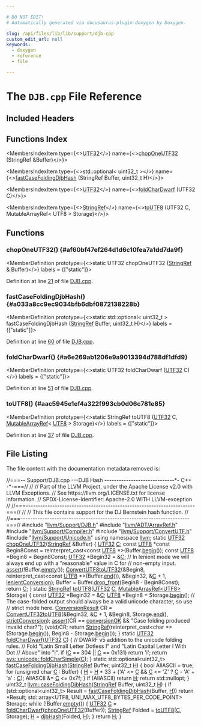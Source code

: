 ```yaml
---

# DO NOT EDIT!
# Automatically generated via docusaurus-plugin-doxygen by Doxygen.

slug: /api/files/lib/lib/support/djb-cpp
custom_edit_url: null
keywords:
  - doxygen
  - reference
  - file

---
```





# The `DJB.cpp` File Reference

<DoxygenPage pluginConfig={pluginConfig}>



## Included Headers

<IncludesList>
<IncludesListItem
  filePath="llvm/Support/DJB.h"
  permalink="/docs/api/files/include/include/llvm/include/llvm/support/djb-h"
  isLocal="true" />
<IncludesListItem
  filePath="llvm/ADT/ArrayRef.h"
  permalink="/docs/api/files/include/include/llvm/include/llvm/adt/arrayref-h"
  isLocal="true" />
<IncludesListItem
  filePath="llvm/Support/Compiler.h"
  permalink="/docs/api/files/include/include/llvm/include/llvm/support/compiler-h"
  isLocal="true" />
<IncludesListItem
  filePath="llvm/Support/ConvertUTF.h"
  permalink="/docs/api/files/include/include/llvm/include/llvm/support/convertutf-h"
  isLocal="true" />
<IncludesListItem
  filePath="llvm/Support/Unicode.h"
  permalink="/docs/api/files/include/include/llvm/include/llvm/support/unicode-h"
  isLocal="true" />
</IncludesList>

## Functions Index

<MembersIndex>

<MembersIndexItem
  type={<><a href="/docs/api/namespaces/llvm/#aed1667667ac86bd1c24065d26a34a51e">UTF32</a></>}
  name={<><a href="#af60bf47ef264d1d6c10fea7a1dd7da9f">chopOneUTF32</a> (StringRef &amp;Buffer)</>}>
</MembersIndexItem>

<MembersIndexItem
  type={<>std::optional&lt; uint32&#95;t &gt;</>}
  name={<><a href="#a033a8cc9ec9034bfb6dbf0872138228b">fastCaseFoldingDjbHash</a> (StringRef Buffer, uint32&#95;t H)</>}>
</MembersIndexItem>

<MembersIndexItem
  type={<><a href="/docs/api/namespaces/llvm/#aed1667667ac86bd1c24065d26a34a51e">UTF32</a></>}
  name={<><a href="#a6e269ab1206e9a9013394d788df1dfd9">foldCharDwarf</a> (UTF32 C)</>}>
</MembersIndexItem>

<MembersIndexItem
  type={<><a href="/docs/api/classes/llvm/stringref">StringRef</a></>}
  name={<><a href="#aac5945e1ef4a322f993cb0d06c781e85">toUTF8</a> (UTF32 C, MutableArrayRef&lt; UTF8 &gt; Storage)</>}>
</MembersIndexItem>

</MembersIndex>


<SectionDefinition>

## Functions

### chopOneUTF32() {#af60bf47ef264d1d6c10fea7a1dd7da9f}

<MemberDefinition
  prototype={<>static UTF32 chopOneUTF32 (<a href="/docs/api/classes/llvm/stringref">StringRef</a> &amp; Buffer)</>}
  labels = {["static"]}>

Definition at line <a href="#l00021">21</a> of file <a href="/docs/api/files/lib/lib/support/djb-cpp">DJB.cpp</a>.
</MemberDefinition>

### fastCaseFoldingDjbHash() {#a033a8cc9ec9034bfb6dbf0872138228b}

<MemberDefinition
  prototype={<>static std::optional&lt; uint32&#95;t &gt; fastCaseFoldingDjbHash (<a href="/docs/api/classes/llvm/stringref">StringRef</a> Buffer, uint32&#95;t H)</>}
  labels = {["static"]}>

Definition at line <a href="#l00060">60</a> of file <a href="/docs/api/files/lib/lib/support/djb-cpp">DJB.cpp</a>.
</MemberDefinition>

### foldCharDwarf() {#a6e269ab1206e9a9013394d788df1dfd9}

<MemberDefinition
  prototype={<>static UTF32 foldCharDwarf (<a href="/docs/api/namespaces/llvm/#aed1667667ac86bd1c24065d26a34a51e">UTF32</a> C)</>}
  labels = {["static"]}>

Definition at line <a href="#l00051">51</a> of file <a href="/docs/api/files/lib/lib/support/djb-cpp">DJB.cpp</a>.
</MemberDefinition>

### toUTF8() {#aac5945e1ef4a322f993cb0d06c781e85}

<MemberDefinition
  prototype={<>static StringRef toUTF8 (<a href="/docs/api/namespaces/llvm/#aed1667667ac86bd1c24065d26a34a51e">UTF32</a> C, <a href="/docs/api/classes/llvm/mutablearrayref">MutableArrayRef</a>&lt; <a href="/docs/api/namespaces/llvm/#ad9748bf198e8fae8a64c80a0720d4012">UTF8</a> &gt; Storage)</>}
  labels = {["static"]}>

Definition at line <a href="#l00037">37</a> of file <a href="/docs/api/files/lib/lib/support/djb-cpp">DJB.cpp</a>.
</MemberDefinition>

</SectionDefinition>

## File Listing

The file content with the documentation metadata removed is:

<ProgramListing>

<Link id="l00001" /><CodeLine lineNumber="1"><Highlight kind="comment">//===-- Support/DJB.cpp ---DJB Hash -----------------------------&#42;- C++ -&#42;-===//</Highlight><Highlight kind="normal"></Highlight></CodeLine>
<Link id="l00002" /><CodeLine lineNumber="2"><Highlight kind="normal"></Highlight><Highlight kind="comment">//</Highlight><Highlight kind="normal"></Highlight></CodeLine>
<Link id="l00003" /><CodeLine lineNumber="3"><Highlight kind="normal"></Highlight><Highlight kind="comment">// Part of the LLVM Project, under the Apache License v2.0 with LLVM Exceptions.</Highlight><Highlight kind="normal"></Highlight></CodeLine>
<Link id="l00004" /><CodeLine lineNumber="4"><Highlight kind="normal"></Highlight><Highlight kind="comment">// See https://llvm.org/LICENSE.txt for license information.</Highlight><Highlight kind="normal"></Highlight></CodeLine>
<Link id="l00005" /><CodeLine lineNumber="5"><Highlight kind="normal"></Highlight><Highlight kind="comment">// SPDX-License-Identifier: Apache-2.0 WITH LLVM-exception</Highlight><Highlight kind="normal"></Highlight></CodeLine>
<Link id="l00006" /><CodeLine lineNumber="6"><Highlight kind="normal"></Highlight><Highlight kind="comment">//</Highlight><Highlight kind="normal"></Highlight></CodeLine>
<Link id="l00007" /><CodeLine lineNumber="7"><Highlight kind="normal"></Highlight><Highlight kind="comment">//===----------------------------------------------------------------------===//</Highlight><Highlight kind="normal"></Highlight></CodeLine>
<Link id="l00008" /><CodeLine lineNumber="8"><Highlight kind="normal"></Highlight><Highlight kind="comment">//</Highlight><Highlight kind="normal"></Highlight></CodeLine>
<Link id="l00009" /><CodeLine lineNumber="9"><Highlight kind="normal"></Highlight><Highlight kind="comment">// This file contains support for the DJ Bernstein hash function.</Highlight><Highlight kind="normal"></Highlight></CodeLine>
<Link id="l00010" /><CodeLine lineNumber="10"><Highlight kind="normal"></Highlight><Highlight kind="comment">//</Highlight><Highlight kind="normal"></Highlight></CodeLine>
<Link id="l00011" /><CodeLine lineNumber="11"><Highlight kind="normal"></Highlight><Highlight kind="comment">//===----------------------------------------------------------------------===//</Highlight><Highlight kind="normal"></Highlight></CodeLine>
<Link id="l00012" /><CodeLine lineNumber="12"><Highlight kind="normal"></Highlight></CodeLine>
<Link id="l00013" /><CodeLine lineNumber="13"><Highlight kind="normal"></Highlight><Highlight kind="preprocessor">#include &quot;<a href="/docs/api/files/include/include/llvm/include/llvm/support/djb-h">llvm/Support/DJB.h</a>&quot;</Highlight><Highlight kind="normal"></Highlight></CodeLine>
<Link id="l00014" /><CodeLine lineNumber="14"><Highlight kind="normal"></Highlight><Highlight kind="preprocessor">#include &quot;<a href="/docs/api/files/include/include/llvm/include/llvm/adt/arrayref-h">llvm/ADT/ArrayRef.h</a>&quot;</Highlight><Highlight kind="normal"></Highlight></CodeLine>
<Link id="l00015" /><CodeLine lineNumber="15"><Highlight kind="normal"></Highlight><Highlight kind="preprocessor">#include &quot;<a href="/docs/api/files/include/include/llvm/include/llvm/support/compiler-h">llvm/Support/Compiler.h</a>&quot;</Highlight><Highlight kind="normal"></Highlight></CodeLine>
<Link id="l00016" /><CodeLine lineNumber="16"><Highlight kind="normal"></Highlight><Highlight kind="preprocessor">#include &quot;<a href="/docs/api/files/include/include/llvm/include/llvm/support/convertutf-h">llvm/Support/ConvertUTF.h</a>&quot;</Highlight><Highlight kind="normal"></Highlight></CodeLine>
<Link id="l00017" /><CodeLine lineNumber="17"><Highlight kind="normal"></Highlight><Highlight kind="preprocessor">#include &quot;<a href="/docs/api/files/include/include/llvm/include/llvm/support/unicode-h">llvm/Support/Unicode.h</a>&quot;</Highlight><Highlight kind="normal"></Highlight></CodeLine>
<Link id="l00018" /><CodeLine lineNumber="18"><Highlight kind="normal"></Highlight></CodeLine>
<Link id="l00019" /><CodeLine lineNumber="19"><Highlight kind="normal"></Highlight><Highlight kind="keyword">using namespace </Highlight><Highlight kind="normal"><a href="/docs/api/namespaces/llvm">llvm</a>;</Highlight></CodeLine>
<Link id="l00020" /><CodeLine lineNumber="20"><Highlight kind="normal"></Highlight></CodeLine>
<Link id="l00021" /><CodeLine lineNumber="21" lineLink="#af60bf47ef264d1d6c10fea7a1dd7da9f"><Highlight kind="normal"></Highlight><Highlight kind="keyword">static</Highlight><Highlight kind="normal"> <a href="/docs/api/namespaces/llvm/#aed1667667ac86bd1c24065d26a34a51e">UTF32</a> <a href="#af60bf47ef264d1d6c10fea7a1dd7da9f">chopOneUTF32</a>(<a href="/docs/api/classes/llvm/stringref">StringRef</a> &amp;Buffer) &#123;</Highlight></CodeLine>
<Link id="l00022" /><CodeLine lineNumber="22"><Highlight kind="normal">  <a href="/docs/api/namespaces/llvm/#aed1667667ac86bd1c24065d26a34a51e">UTF32</a> <a href="/docs/api/namespaces/llvm/callingconv/#ac6aa1387c4375260e2468eb5a77fdb4cafd841a49aec1539bc88abc8ff9e170fb">C</a>;</Highlight></CodeLine>
<Link id="l00023" /><CodeLine lineNumber="23"><Highlight kind="normal">  </Highlight><Highlight kind="keyword">const</Highlight><Highlight kind="normal"> <a href="/docs/api/namespaces/llvm/#ad9748bf198e8fae8a64c80a0720d4012">UTF8</a> &#42;</Highlight><Highlight kind="keyword">const</Highlight><Highlight kind="normal"> Begin8Const =</Highlight></CodeLine>
<Link id="l00024" /><CodeLine lineNumber="24"><Highlight kind="normal">      </Highlight><Highlight kind="keyword">reinterpret&#95;cast&lt;</Highlight><Highlight kind="keyword">const </Highlight><Highlight kind="normal"><a href="/docs/api/namespaces/llvm/#ad9748bf198e8fae8a64c80a0720d4012">UTF8</a> &#42;</Highlight><Highlight kind="keyword">&gt;</Highlight><Highlight kind="normal">(Buffer.<a href="/docs/api/classes/llvm/stringref/#a46f643f1eb1939362c7dd79361bcbd0e">begin</a>());</Highlight></CodeLine>
<Link id="l00025" /><CodeLine lineNumber="25"><Highlight kind="normal">  </Highlight><Highlight kind="keyword">const</Highlight><Highlight kind="normal"> <a href="/docs/api/namespaces/llvm/#ad9748bf198e8fae8a64c80a0720d4012">UTF8</a> &#42;Begin8 = Begin8Const;</Highlight></CodeLine>
<Link id="l00026" /><CodeLine lineNumber="26"><Highlight kind="normal">  <a href="/docs/api/namespaces/llvm/#aed1667667ac86bd1c24065d26a34a51e">UTF32</a> &#42;Begin32 = &amp;<a href="/docs/api/namespaces/llvm/callingconv/#ac6aa1387c4375260e2468eb5a77fdb4cafd841a49aec1539bc88abc8ff9e170fb">C</a>;</Highlight></CodeLine>
<Link id="l00027" /><CodeLine lineNumber="27"><Highlight kind="normal"></Highlight></CodeLine>
<Link id="l00028" /><CodeLine lineNumber="28"><Highlight kind="normal">  </Highlight><Highlight kind="comment">// In lenient mode we will always end up with a &quot;reasonable&quot; value in C for</Highlight><Highlight kind="normal"></Highlight></CodeLine>
<Link id="l00029" /><CodeLine lineNumber="29"><Highlight kind="normal">  </Highlight><Highlight kind="comment">// non-empty input.</Highlight><Highlight kind="normal"></Highlight></CodeLine>
<Link id="l00030" /><CodeLine lineNumber="30"><Highlight kind="normal">  <a href="/docs/api/files/lib/lib/target/lib/target/amdgpu/silowercontrolflow-cpp/#a4868c5d81c5ccc98c47aeab6244346a0">assert</a>(!Buffer.<a href="/docs/api/classes/llvm/stringref/#a2dc80c585ad5882da8cae7b5968f7e74">empty</a>());</Highlight></CodeLine>
<Link id="l00031" /><CodeLine lineNumber="31"><Highlight kind="normal">  <a href="/docs/api/namespaces/llvm/#a218cf13cccdc56183b8a38c4603b2e69">ConvertUTF8toUTF32</a>(&amp;Begin8, </Highlight><Highlight kind="keyword">reinterpret&#95;cast&lt;</Highlight><Highlight kind="keyword">const </Highlight><Highlight kind="normal"><a href="/docs/api/namespaces/llvm/#ad9748bf198e8fae8a64c80a0720d4012">UTF8</a> &#42;</Highlight><Highlight kind="keyword">&gt;</Highlight><Highlight kind="normal">(Buffer.<a href="/docs/api/classes/llvm/stringref/#a996c7ca3dd6843ba5d55a7c217770270">end</a>()),</Highlight></CodeLine>
<Link id="l00032" /><CodeLine lineNumber="32"><Highlight kind="normal">                     &amp;Begin32, &amp;<a href="/docs/api/namespaces/llvm/callingconv/#ac6aa1387c4375260e2468eb5a77fdb4cafd841a49aec1539bc88abc8ff9e170fb">C</a> + 1, <a href="/docs/api/namespaces/llvm/#a5e95c0244958f5a0e6198a966d8be81ca4a6b904aabb8a19840c6c511fe9775ab">lenientConversion</a>);</Highlight></CodeLine>
<Link id="l00033" /><CodeLine lineNumber="33"><Highlight kind="normal">  Buffer = Buffer.<a href="/docs/api/classes/llvm/stringref/#a3fb2867a1e9fa36e135d9ee4dffb0167">drop&#95;front</a>(Begin8 - Begin8Const);</Highlight></CodeLine>
<Link id="l00034" /><CodeLine lineNumber="34"><Highlight kind="normal">  </Highlight><Highlight kind="keywordflow">return</Highlight><Highlight kind="normal"> <a href="/docs/api/namespaces/llvm/callingconv/#ac6aa1387c4375260e2468eb5a77fdb4cafd841a49aec1539bc88abc8ff9e170fb">C</a>;</Highlight></CodeLine>
<Link id="l00035" /><CodeLine lineNumber="35"><Highlight kind="normal">&#125;</Highlight></CodeLine>
<Link id="l00036" /><CodeLine lineNumber="36"><Highlight kind="normal"></Highlight></CodeLine>
<Link id="l00037" /><CodeLine lineNumber="37" lineLink="#aac5945e1ef4a322f993cb0d06c781e85"><Highlight kind="normal"></Highlight><Highlight kind="keyword">static</Highlight><Highlight kind="normal"> <a href="/docs/api/classes/llvm/stringref">StringRef</a> <a href="#aac5945e1ef4a322f993cb0d06c781e85">toUTF8</a>(<a href="/docs/api/namespaces/llvm/#aed1667667ac86bd1c24065d26a34a51e">UTF32</a> <a href="/docs/api/namespaces/llvm/callingconv/#ac6aa1387c4375260e2468eb5a77fdb4cafd841a49aec1539bc88abc8ff9e170fb">C</a>, <a href="/docs/api/classes/llvm/mutablearrayref">MutableArrayRef&lt;UTF8&gt;</a> Storage) &#123;</Highlight></CodeLine>
<Link id="l00038" /><CodeLine lineNumber="38"><Highlight kind="normal">  </Highlight><Highlight kind="keyword">const</Highlight><Highlight kind="normal"> <a href="/docs/api/namespaces/llvm/#aed1667667ac86bd1c24065d26a34a51e">UTF32</a> &#42;Begin32 = &amp;<a href="/docs/api/namespaces/llvm/callingconv/#ac6aa1387c4375260e2468eb5a77fdb4cafd841a49aec1539bc88abc8ff9e170fb">C</a>;</Highlight></CodeLine>
<Link id="l00039" /><CodeLine lineNumber="39"><Highlight kind="normal">  <a href="/docs/api/namespaces/llvm/#ad9748bf198e8fae8a64c80a0720d4012">UTF8</a> &#42;Begin8 = Storage.<a href="/docs/api/classes/llvm/mutablearrayref/#aae2bf8b46988a2fc0589e95903930c19">begin</a>();</Highlight></CodeLine>
<Link id="l00040" /><CodeLine lineNumber="40"><Highlight kind="normal"></Highlight></CodeLine>
<Link id="l00041" /><CodeLine lineNumber="41"><Highlight kind="normal">  </Highlight><Highlight kind="comment">// The case-folded output should always be a valid unicode character, so use</Highlight><Highlight kind="normal"></Highlight></CodeLine>
<Link id="l00042" /><CodeLine lineNumber="42"><Highlight kind="normal">  </Highlight><Highlight kind="comment">// strict mode here.</Highlight><Highlight kind="normal"></Highlight></CodeLine>
<Link id="l00043" /><CodeLine lineNumber="43"><Highlight kind="normal">  <a href="/docs/api/namespaces/llvm/#a5ebaabfc0ad9d49185970237f7f6e022">ConversionResult</a> CR = <a href="/docs/api/namespaces/llvm/#ab3bf0f73ed17fc80c3253d89a3708c62">ConvertUTF32toUTF8</a>(&amp;Begin32, &amp;<a href="/docs/api/namespaces/llvm/callingconv/#ac6aa1387c4375260e2468eb5a77fdb4cafd841a49aec1539bc88abc8ff9e170fb">C</a> + 1, &amp;Begin8,</Highlight></CodeLine>
<Link id="l00044" /><CodeLine lineNumber="44"><Highlight kind="normal">                                           Storage.<a href="/docs/api/classes/llvm/mutablearrayref/#a9d959094f4544749c129c46034cbed67">end</a>(), <a href="/docs/api/namespaces/llvm/#a5e95c0244958f5a0e6198a966d8be81ca9214370b1333822e7b0c6fbfdd1c1de7">strictConversion</a>);</Highlight></CodeLine>
<Link id="l00045" /><CodeLine lineNumber="45"><Highlight kind="normal">  <a href="/docs/api/files/lib/lib/target/lib/target/amdgpu/silowercontrolflow-cpp/#a4868c5d81c5ccc98c47aeab6244346a0">assert</a>(CR == <a href="/docs/api/namespaces/llvm/#a5ebaabfc0ad9d49185970237f7f6e022a97cffaef83484846653a9bcef497fb42">conversionOK</a> &amp;&amp; </Highlight><Highlight kind="stringliteral">&quot;Case folding produced invalid char?&quot;</Highlight><Highlight kind="normal">);</Highlight></CodeLine>
<Link id="l00046" /><CodeLine lineNumber="46"><Highlight kind="normal">  (void)CR;</Highlight></CodeLine>
<Link id="l00047" /><CodeLine lineNumber="47"><Highlight kind="normal">  </Highlight><Highlight kind="keywordflow">return</Highlight><Highlight kind="normal"> <a href="/docs/api/classes/llvm/stringref">StringRef</a>(</Highlight><Highlight kind="keyword">reinterpret&#95;cast&lt;</Highlight><Highlight kind="keywordtype">char</Highlight><Highlight kind="normal"> &#42;</Highlight><Highlight kind="keyword">&gt;</Highlight><Highlight kind="normal">(Storage.<a href="/docs/api/classes/llvm/mutablearrayref/#aae2bf8b46988a2fc0589e95903930c19">begin</a>()),</Highlight></CodeLine>
<Link id="l00048" /><CodeLine lineNumber="48"><Highlight kind="normal">                   Begin8 - Storage.<a href="/docs/api/classes/llvm/mutablearrayref/#aae2bf8b46988a2fc0589e95903930c19">begin</a>());</Highlight></CodeLine>
<Link id="l00049" /><CodeLine lineNumber="49"><Highlight kind="normal">&#125;</Highlight></CodeLine>
<Link id="l00050" /><CodeLine lineNumber="50"><Highlight kind="normal"></Highlight></CodeLine>
<Link id="l00051" /><CodeLine lineNumber="51" lineLink="#a6e269ab1206e9a9013394d788df1dfd9"><Highlight kind="normal"></Highlight><Highlight kind="keyword">static</Highlight><Highlight kind="normal"> <a href="/docs/api/namespaces/llvm/#aed1667667ac86bd1c24065d26a34a51e">UTF32</a> <a href="#a6e269ab1206e9a9013394d788df1dfd9">foldCharDwarf</a>(<a href="/docs/api/namespaces/llvm/#aed1667667ac86bd1c24065d26a34a51e">UTF32</a> <a href="/docs/api/namespaces/llvm/callingconv/#ac6aa1387c4375260e2468eb5a77fdb4cafd841a49aec1539bc88abc8ff9e170fb">C</a>) &#123;</Highlight></CodeLine>
<Link id="l00052" /><CodeLine lineNumber="52"><Highlight kind="normal">  </Highlight><Highlight kind="comment">// DWARF v5 addition to the unicode folding rules.</Highlight><Highlight kind="normal"></Highlight></CodeLine>
<Link id="l00053" /><CodeLine lineNumber="53"><Highlight kind="normal">  </Highlight><Highlight kind="comment">// Fold &quot;Latin Small Letter Dotless I&quot; and &quot;Latin Capital Letter I With Dot</Highlight><Highlight kind="normal"></Highlight></CodeLine>
<Link id="l00054" /><CodeLine lineNumber="54"><Highlight kind="normal">  </Highlight><Highlight kind="comment">// Above&quot; into &quot;i&quot;.</Highlight><Highlight kind="normal"></Highlight></CodeLine>
<Link id="l00055" /><CodeLine lineNumber="55"><Highlight kind="normal">  </Highlight><Highlight kind="keywordflow">if</Highlight><Highlight kind="normal"> (<a href="/docs/api/namespaces/llvm/callingconv/#ac6aa1387c4375260e2468eb5a77fdb4cafd841a49aec1539bc88abc8ff9e170fb">C</a> == 304 || <a href="/docs/api/namespaces/llvm/callingconv/#ac6aa1387c4375260e2468eb5a77fdb4cafd841a49aec1539bc88abc8ff9e170fb">C</a> == 0x131)</Highlight></CodeLine>
<Link id="l00056" /><CodeLine lineNumber="56"><Highlight kind="normal">    </Highlight><Highlight kind="keywordflow">return</Highlight><Highlight kind="normal"> </Highlight><Highlight kind="charliteral">&#39;i&#39;</Highlight><Highlight kind="normal">;</Highlight></CodeLine>
<Link id="l00057" /><CodeLine lineNumber="57"><Highlight kind="normal">  </Highlight><Highlight kind="keywordflow">return</Highlight><Highlight kind="normal"> <a href="/docs/api/namespaces/llvm/sys/unicode/#a3578a101e495ed08245b568a1e02174a">sys::unicode::foldCharSimple</a>(<a href="/docs/api/namespaces/llvm/callingconv/#ac6aa1387c4375260e2468eb5a77fdb4cafd841a49aec1539bc88abc8ff9e170fb">C</a>);</Highlight></CodeLine>
<Link id="l00058" /><CodeLine lineNumber="58"><Highlight kind="normal">&#125;</Highlight></CodeLine>
<Link id="l00059" /><CodeLine lineNumber="59"><Highlight kind="normal"></Highlight></CodeLine>
<Link id="l00060" /><CodeLine lineNumber="60" lineLink="#a033a8cc9ec9034bfb6dbf0872138228b"><Highlight kind="normal"></Highlight><Highlight kind="keyword">static</Highlight><Highlight kind="normal"> std::optional&lt;uint32&#95;t&gt; <a href="#a033a8cc9ec9034bfb6dbf0872138228b">fastCaseFoldingDjbHash</a>(<a href="/docs/api/classes/llvm/stringref">StringRef</a> Buffer,</Highlight></CodeLine>
<Link id="l00061" /><CodeLine lineNumber="61"><Highlight kind="normal">                                                      uint32&#95;t <a href="/docs/api/files/lib/lib/support/md5-cpp/#ae42219072d798876e6b08e6b78614ff6">H</a>) &#123;</Highlight></CodeLine>
<Link id="l00062" /><CodeLine lineNumber="62"><Highlight kind="normal">  </Highlight><Highlight kind="keywordtype">bool</Highlight><Highlight kind="normal"> AllASCII = </Highlight><Highlight kind="keyword">true</Highlight><Highlight kind="normal">;</Highlight></CodeLine>
<Link id="l00063" /><CodeLine lineNumber="63"><Highlight kind="normal">  </Highlight><Highlight kind="keywordflow">for</Highlight><Highlight kind="normal"> (</Highlight><Highlight kind="keywordtype">unsigned</Highlight><Highlight kind="normal"> </Highlight><Highlight kind="keywordtype">char</Highlight><Highlight kind="normal"> <a href="/docs/api/namespaces/llvm/callingconv/#ac6aa1387c4375260e2468eb5a77fdb4cafd841a49aec1539bc88abc8ff9e170fb">C</a> : Buffer) &#123;</Highlight></CodeLine>
<Link id="l00064" /><CodeLine lineNumber="64"><Highlight kind="normal">    <a href="/docs/api/files/lib/lib/support/md5-cpp/#ae42219072d798876e6b08e6b78614ff6">H</a> = <a href="/docs/api/files/lib/lib/support/md5-cpp/#ae42219072d798876e6b08e6b78614ff6">H</a> &#42; 33 + (</Highlight><Highlight kind="charliteral">&#39;A&#39;</Highlight><Highlight kind="normal"> &lt;= <a href="/docs/api/namespaces/llvm/callingconv/#ac6aa1387c4375260e2468eb5a77fdb4cafd841a49aec1539bc88abc8ff9e170fb">C</a> &amp;&amp; <a href="/docs/api/namespaces/llvm/callingconv/#ac6aa1387c4375260e2468eb5a77fdb4cafd841a49aec1539bc88abc8ff9e170fb">C</a> &lt;= </Highlight><Highlight kind="charliteral">&#39;Z&#39;</Highlight><Highlight kind="normal"> ? <a href="/docs/api/namespaces/llvm/callingconv/#ac6aa1387c4375260e2468eb5a77fdb4cafd841a49aec1539bc88abc8ff9e170fb">C</a> - </Highlight><Highlight kind="charliteral">&#39;A&#39;</Highlight><Highlight kind="normal"> + </Highlight><Highlight kind="charliteral">&#39;a&#39;</Highlight><Highlight kind="normal"> : <a href="/docs/api/namespaces/llvm/callingconv/#ac6aa1387c4375260e2468eb5a77fdb4cafd841a49aec1539bc88abc8ff9e170fb">C</a>);</Highlight></CodeLine>
<Link id="l00065" /><CodeLine lineNumber="65"><Highlight kind="normal">    AllASCII &amp;= <a href="/docs/api/namespaces/llvm/callingconv/#ac6aa1387c4375260e2468eb5a77fdb4cafd841a49aec1539bc88abc8ff9e170fb">C</a> &lt;= 0x7f;</Highlight></CodeLine>
<Link id="l00066" /><CodeLine lineNumber="66"><Highlight kind="normal">  &#125;</Highlight></CodeLine>
<Link id="l00067" /><CodeLine lineNumber="67"><Highlight kind="normal">  </Highlight><Highlight kind="keywordflow">if</Highlight><Highlight kind="normal"> (AllASCII)</Highlight></CodeLine>
<Link id="l00068" /><CodeLine lineNumber="68"><Highlight kind="normal">    </Highlight><Highlight kind="keywordflow">return</Highlight><Highlight kind="normal"> <a href="/docs/api/files/lib/lib/support/md5-cpp/#ae42219072d798876e6b08e6b78614ff6">H</a>;</Highlight></CodeLine>
<Link id="l00069" /><CodeLine lineNumber="69"><Highlight kind="normal">  </Highlight><Highlight kind="keywordflow">return</Highlight><Highlight kind="normal"> std::nullopt;</Highlight></CodeLine>
<Link id="l00070" /><CodeLine lineNumber="70"><Highlight kind="normal">&#125;</Highlight></CodeLine>
<Link id="l00071" /><CodeLine lineNumber="71"><Highlight kind="normal"></Highlight></CodeLine>
<Link id="l00072" /><CodeLine lineNumber="72" lineLink="/docs/api/namespaces/llvm/#aaf688be573d89d297c2971a2bf1ce294"><Highlight kind="normal">uint32&#95;t <a href="/docs/api/namespaces/llvm/#aaf688be573d89d297c2971a2bf1ce294">llvm::caseFoldingDjbHash</a>(<a href="/docs/api/classes/llvm/stringref">StringRef</a> Buffer, uint32&#95;t <a href="/docs/api/files/lib/lib/support/md5-cpp/#ae42219072d798876e6b08e6b78614ff6">H</a>) &#123;</Highlight></CodeLine>
<Link id="l00073" /><CodeLine lineNumber="73"><Highlight kind="normal">  </Highlight><Highlight kind="keywordflow">if</Highlight><Highlight kind="normal"> (std::optional&lt;uint32&#95;t&gt; Result = <a href="#a033a8cc9ec9034bfb6dbf0872138228b">fastCaseFoldingDjbHash</a>(Buffer, <a href="/docs/api/files/lib/lib/support/md5-cpp/#ae42219072d798876e6b08e6b78614ff6">H</a>))</Highlight></CodeLine>
<Link id="l00074" /><CodeLine lineNumber="74"><Highlight kind="normal">    </Highlight><Highlight kind="keywordflow">return</Highlight><Highlight kind="normal"> &#42;Result;</Highlight></CodeLine>
<Link id="l00075" /><CodeLine lineNumber="75"><Highlight kind="normal"></Highlight></CodeLine>
<Link id="l00076" /><CodeLine lineNumber="76"><Highlight kind="normal">  std::array&lt;UTF8, UNI&#95;MAX&#95;UTF8&#95;BYTES&#95;PER&#95;CODE&#95;POINT&gt; Storage;</Highlight></CodeLine>
<Link id="l00077" /><CodeLine lineNumber="77"><Highlight kind="normal">  </Highlight><Highlight kind="keywordflow">while</Highlight><Highlight kind="normal"> (!Buffer.<a href="/docs/api/classes/llvm/stringref/#a2dc80c585ad5882da8cae7b5968f7e74">empty</a>()) &#123;</Highlight></CodeLine>
<Link id="l00078" /><CodeLine lineNumber="78"><Highlight kind="normal">    <a href="/docs/api/namespaces/llvm/#aed1667667ac86bd1c24065d26a34a51e">UTF32</a> <a href="/docs/api/namespaces/llvm/callingconv/#ac6aa1387c4375260e2468eb5a77fdb4cafd841a49aec1539bc88abc8ff9e170fb">C</a> = <a href="#a6e269ab1206e9a9013394d788df1dfd9">foldCharDwarf</a>(<a href="#af60bf47ef264d1d6c10fea7a1dd7da9f">chopOneUTF32</a>(Buffer));</Highlight></CodeLine>
<Link id="l00079" /><CodeLine lineNumber="79"><Highlight kind="normal">    <a href="/docs/api/classes/llvm/stringref">StringRef</a> Folded = <a href="#aac5945e1ef4a322f993cb0d06c781e85">toUTF8</a>(<a href="/docs/api/namespaces/llvm/callingconv/#ac6aa1387c4375260e2468eb5a77fdb4cafd841a49aec1539bc88abc8ff9e170fb">C</a>, Storage);</Highlight></CodeLine>
<Link id="l00080" /><CodeLine lineNumber="80"><Highlight kind="normal">    <a href="/docs/api/files/lib/lib/support/md5-cpp/#ae42219072d798876e6b08e6b78614ff6">H</a> = <a href="/docs/api/namespaces/llvm/#aba816fb56fad484d9cd712825dcacaa6">djbHash</a>(Folded, <a href="/docs/api/files/lib/lib/support/md5-cpp/#ae42219072d798876e6b08e6b78614ff6">H</a>);</Highlight></CodeLine>
<Link id="l00081" /><CodeLine lineNumber="81"><Highlight kind="normal">  &#125;</Highlight></CodeLine>
<Link id="l00082" /><CodeLine lineNumber="82"><Highlight kind="normal">  </Highlight><Highlight kind="keywordflow">return</Highlight><Highlight kind="normal"> <a href="/docs/api/files/lib/lib/support/md5-cpp/#ae42219072d798876e6b08e6b78614ff6">H</a>;</Highlight></CodeLine>
<Link id="l00083" /><CodeLine lineNumber="83"><Highlight kind="normal">&#125;</Highlight></CodeLine>

</ProgramListing>

</DoxygenPage>
